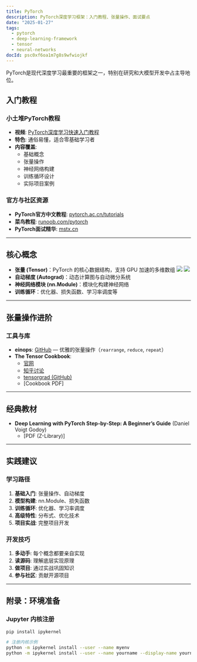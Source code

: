 ```yaml
---
title: PyTorch
description: PyTorch深度学习框架：入门教程、张量操作、面试要点
date: "2025-01-27"
tags:
  - pytorch
  - deep-learning-framework
  - tensor
  - neural-networks
docId: psc0xf6oa1m7g8s9wfwiojkf
---
```


PyTorch是现代深度学习最重要的框架之一，特别在研究和大模型开发中占主导地位。

## 入门教程

### 小土堆PyTorch教程

- **视频**: [PyTorch深度学习快速入门教程](https://www.bilibili.com/video/BV1hE411t7RN/?spm_id_from=333.337.search-card.all.click&vd_source=14245d272f6606a31fe299db9e47ca84)
- **特色**: 通俗易懂，适合零基础学习者
- **内容覆盖**:
  - 基础概念
  - 张量操作
  - 神经网络构建
  - 训练循环设计
  - 实际项目案例

### 官方与社区资源

- **PyTorch官方中文教程**: [pytorch.ac.cn/tutorials](https://pytorch.ac.cn/tutorials/)
- **菜鸟教程**: [runoob.com/pytorch](https://www.runoob.com/pytorch/pytorch-tensor.html)
- **PyTorch面试精华**: [mstx.cn](https://www.mstx.cn/pytorch.html)

---

## 核心概念

- **张量 (Tensor)**：PyTorch 的核心数据结构，支持 GPU 加速的多维数组
  ![](./index.assets/word-img-01.png)
  ![](./index.assets/word-img-02.png)
- **自动梯度 (Autograd)**：动态计算图与自动微分系统
- **神经网络模块 (nn.Module)**：模块化构建神经网络
- **训练循环**：优化器、损失函数、学习率调度等

---

## 张量操作进阶

### 工具与库

- **einops**: [GitHub](https://github.com/arogozhnikov/einops) — 优雅的张量操作（`rearrange`, `reduce`, `repeat`）
- **The Tensor Cookbook**:
  - [官网](https://tensorcookbook.com/)
  - [知乎讨论](https://www.zhihu.com/search?type=content&q=%E5%BC%A0%E9%87%8F%E9%A3%9F%E8%B0%B1)
  - [tensorgrad (GitHub)](https://github.com/thomasahle/tensorgrad)
  - [Cookbook PDF]

---

## 经典教材

- **Deep Learning with PyTorch Step-by-Step: A Beginner’s Guide** (Daniel Voigt Godoy)
  - [PDF (Z-Library)]

---

## 实践建议

### 学习路径

1. **基础入门**: 张量操作、自动梯度
2. **模型构建**: nn.Module、损失函数
3. **训练循环**: 优化器、学习率调度
4. **高级特性**: 分布式、优化技术
5. **项目实战**: 完整项目开发

### 开发技巧

1. **多动手**: 每个概念都要亲自实现
2. **读源码**: 理解底层实现原理
3. **做项目**: 通过实战巩固知识
4. **参与社区**: 贡献开源项目

---

## 附录：环境准备

### Jupyter 内核注册

```bash
pip install ipykernel

# 注册内核示例
python -m ipykernel install --user --name myenv
python -m ipykernel install --user --name yourname --display-name yourname
```
